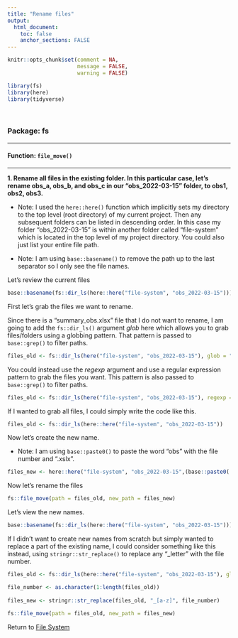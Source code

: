 ```yaml
---
title: "Rename files"
output: 
  html_document:
    toc: false
    anchor_sections: FALSE
---
```


```r
knitr::opts_chunk$set(comment = NA,
                      message = FALSE,
                      warning = FALSE)

library(fs)
library(here)
library(tidyverse)
```

<br>

### Package: fs

---

#### Function: `file_move()`

---

**1\. Rename all files in the existing folder. In this particular case, let's rename obs_a, obs_b, and obs_c in our "obs_2022-03-15" folder, to obs1, obs2, obs3.**

* Note: I used the `here::here()` function which implicitly sets my directory to the top level (root directory) of my current project. Then any subsequent folders can be listed in descending order. In this case my folder "obs_2022-03-15" is within another folder called "file-system" which is located in the top level of my project directory. You could also just list your entire file path.

* Note: I am using `base::basename()` to remove the path up to the last separator so I only see the file names.

Let's review the current files

```r

base::basename(fs::dir_ls(here::here("file-system", "obs_2022-03-15")))

```

First let's grab the files we want to rename.

Since there is a "summary_obs.xlsx" file that I do not want to rename, I am going to add the `fs::dir_ls()` argument *glob* here which allows you to grab files/folders using a globbing pattern. That pattern is passed to `base::grep()` to filter paths. 


```r

files_old <- fs::dir_ls(here("file-system", "obs_2022-03-15"), glob = "*obs_?.xlsx")

```

You could instead use the *regexp* argument and use a regular expression pattern to grab the files you want. This pattern is also passed to `base::grep()` to filter paths. 

```r

files_old <- fs::dir_ls(here("file-system", "obs_2022-03-15"), regexp = "*obs_[a-z].xlsx")

```

If I wanted to grab all files, I could simply write the code like this.

```r

files_old <- fs::dir_ls(here::here("file-system", "obs_2022-03-15"))

```


Now let's create the new name.

* Note: I am using `base::paste0()` to paste the word "obs" with the file number and ".xslx".

```r

files_new <- here::here("file-system", "obs_2022-03-15",(base::paste0( "obs", 1:length(files_old), ".xlsx")))

```

Now let's rename the files

```r

fs::file_move(path = files_old, new_path = files_new)


```


Let's view the new names.

```r

base::basename(fs::dir_ls(here::here("file-system", "obs_2022-03-15")))

```

If I didn't want to create new names from scratch but simply wanted to replace a part of the existing name, I could consider something like this instead, using `stringr::str_replace()` to replace any "_letter" with the file number.

```r

files_old <- fs::dir_ls(here::here("file-system", "obs_2022-03-15"), glob='obs_*')

file_number <- as.character(1:length(files_old))
  
files_new <- stringr::str_replace(files_old, "_[a-z]", file_number)
  
fs::file_move(path = files_old, new_path = files_new)

```

Return to [File System](https://github.com/Cghlewis/data-wrangling-functions/wiki/File System)